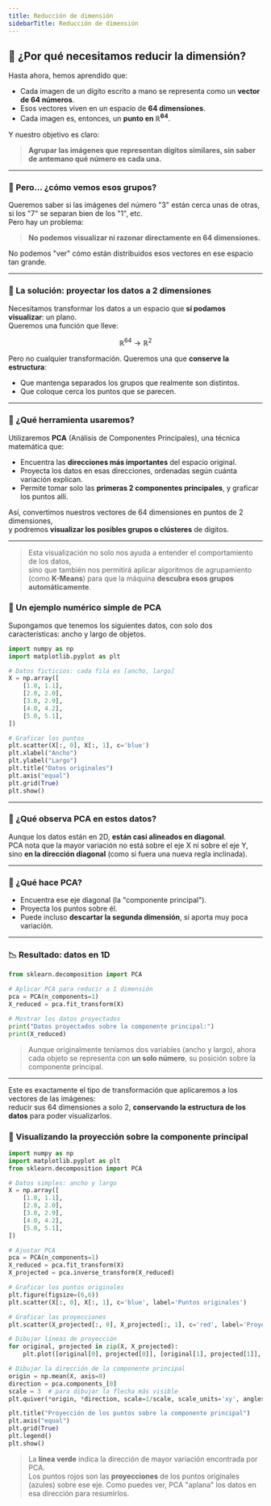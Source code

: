 ```yaml
---
title: Reducción de dimensión
sidebarTitle: Reducción de dimensión
---
```


<link
  rel="stylesheet"
  href="https://cdn.jsdelivr.net/npm/katex/dist/katex.css"
/>



## 🔽 ¿Por qué necesitamos reducir la dimensión?

Hasta ahora, hemos aprendido que:

- Cada imagen de un dígito escrito a mano se representa como un **vector de 64 números**.
- Esos vectores viven en un espacio de **64 dimensiones**.
- Cada imagen es, entonces, un **punto en $\mathbb{R}^{64}$**.

Y nuestro objetivo es claro:

> **Agrupar las imágenes que representan dígitos similares, sin saber de antemano qué número es cada una.**

---

### 👀 Pero... ¿cómo vemos esos grupos?

Queremos saber si las imágenes del número "3" están cerca unas de otras, si los "7" se separan bien de los "1", etc.  
Pero hay un problema:

> **No podemos visualizar ni razonar directamente en 64 dimensiones.**

No podemos "ver" cómo están distribuidos esos vectores en ese espacio tan grande.

---

### 🎯 La solución: proyectar los datos a 2 dimensiones

Necesitamos transformar los datos a un espacio que **sí podamos visualizar**: un plano.  
Queremos una función que lleve:

```math
\mathbb{R}^{64} \longrightarrow \mathbb{R}^2
```

Pero no cualquier transformación. Queremos una que **conserve la estructura**:  
- Que mantenga separados los grupos que realmente son distintos.
- Que coloque cerca los puntos que se parecen.

---

### 🧠 ¿Qué herramienta usaremos?

Utilizaremos **PCA** (Análisis de Componentes Principales), una técnica matemática que:

- Encuentra las **direcciones más importantes** del espacio original.
- Proyecta los datos en esas direcciones, ordenadas según cuánta variación explican.
- Permite tomar solo las **primeras 2 componentes principales**, y graficar los puntos allí.

Así, convertimos nuestros vectores de 64 dimensiones en puntos de 2 dimensiones,  
y podremos **visualizar los posibles grupos o clústeres** de dígitos.

---

> Esta visualización no solo nos ayuda a entender el comportamiento de los datos,  
> sino que también nos permitirá aplicar algoritmos de agrupamiento (como **K-Means**) para que la máquina **descubra esos grupos automáticamente**.


### 🧮 Un ejemplo numérico simple de PCA

Supongamos que tenemos los siguientes datos, con solo dos características: ancho y largo de objetos.

```python
import numpy as np
import matplotlib.pyplot as plt

# Datos ficticios: cada fila es [ancho, largo]
X = np.array([
    [1.0, 1.1],
    [2.0, 2.0],
    [3.0, 2.9],
    [4.0, 4.2],
    [5.0, 5.1],
])

# Graficar los puntos
plt.scatter(X[:, 0], X[:, 1], c='blue')
plt.xlabel("Ancho")
plt.ylabel("Largo")
plt.title("Datos originales")
plt.axis("equal")
plt.grid(True)
plt.show()
```

---

### 🧠 ¿Qué observa PCA en estos datos?

Aunque los datos están en 2D, **están casi alineados en diagonal**.  
PCA nota que la mayor variación no está sobre el eje X ni sobre el eje Y, sino **en la dirección diagonal** (como si fuera una nueva regla inclinada).

---

### 🎯 ¿Qué hace PCA?

- Encuentra ese eje diagonal (la "componente principal").
- Proyecta los puntos sobre él.
- Puede incluso **descartar la segunda dimensión**, si aporta muy poca variación.

---

### 📉 Resultado: datos en 1D

```python
from sklearn.decomposition import PCA

# Aplicar PCA para reducir a 1 dimensión
pca = PCA(n_components=1)
X_reduced = pca.fit_transform(X)

# Mostrar los datos proyectados
print("Datos proyectados sobre la componente principal:")
print(X_reduced)
```

> Aunque originalmente teníamos dos variables (ancho y largo), ahora cada objeto se representa con **un solo número**, su posición sobre la componente principal.

---

Este es exactamente el tipo de transformación que aplicaremos a los vectores de las imágenes:  
reducir sus 64 dimensiones a solo 2, **conservando la estructura de los datos** para poder visualizarlos.


### 🎯 Visualizando la proyección sobre la componente principal

```python
import numpy as np
import matplotlib.pyplot as plt
from sklearn.decomposition import PCA

# Datos simples: ancho y largo
X = np.array([
    [1.0, 1.1],
    [2.0, 2.0],
    [3.0, 2.9],
    [4.0, 4.2],
    [5.0, 5.1],
])

# Ajustar PCA
pca = PCA(n_components=1)
X_reduced = pca.fit_transform(X)
X_projected = pca.inverse_transform(X_reduced)

# Graficar los puntos originales
plt.figure(figsize=(6,6))
plt.scatter(X[:, 0], X[:, 1], c='blue', label='Puntos originales')

# Graficar las proyecciones
plt.scatter(X_projected[:, 0], X_projected[:, 1], c='red', label='Proyecciones', marker='x')

# Dibujar líneas de proyección
for original, projected in zip(X, X_projected):
    plt.plot([original[0], projected[0]], [original[1], projected[1]], 'k--', linewidth=0.5)

# Dibujar la dirección de la componente principal
origin = np.mean(X, axis=0)
direction = pca.components_[0]
scale = 3  # para dibujar la flecha más visible
plt.quiver(*origin, *direction, scale=1/scale, scale_units='xy', angles='xy', color='green', width=0.01, label='Componente principal')

plt.title("Proyección de los puntos sobre la componente principal")
plt.axis("equal")
plt.grid(True)
plt.legend()
plt.show()
```

> La **línea verde** indica la dirección de mayor variación encontrada por PCA.  
> Los puntos rojos son las **proyecciones** de los puntos originales (azules) sobre ese eje.
> Como puedes ver, PCA "aplana" los datos en esa dirección para resumirlos.
